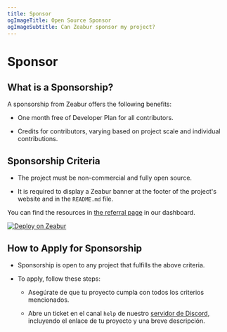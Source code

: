 ```yaml
---
title: Sponsor
ogImageTitle: Open Source Sponsor
ogImageSubtitle: Can Zeabur sponsor my project?
---
```


<WorkingInProgress />

# Sponsor

## What is a Sponsorship?

A sponsorship from Zeabur offers the following benefits:

- One month free of Developer Plan for all contributors.

- Credits for contributors, varying based on project scale and individual contributions.

## Sponsorship Criteria

- The project must be non-commercial and fully open source.

- It is required to display a Zeabur banner at the footer of the project's website and in the `README.md` file.

You can find the resources in [the referral page](https://dash.zeabur.com/account/referral) in our dashboard.

[![Deploy on Zeabur](https://zeabur.com/deployed-on-zeabur-dark.svg)](https://dash.zeabur.com/account/referral)

## How to Apply for Sponsorship

- Sponsorship is open to any project that fulfills the above criteria.

- To apply, follow these steps:

    - Asegúrate de que tu proyecto cumpla con todos los criterios mencionados.

    - Abre un ticket en el canal `help` de nuestro [servidor de Discord](https://zeabur.com/dc), incluyendo el enlace de tu proyecto y una breve descripción.
